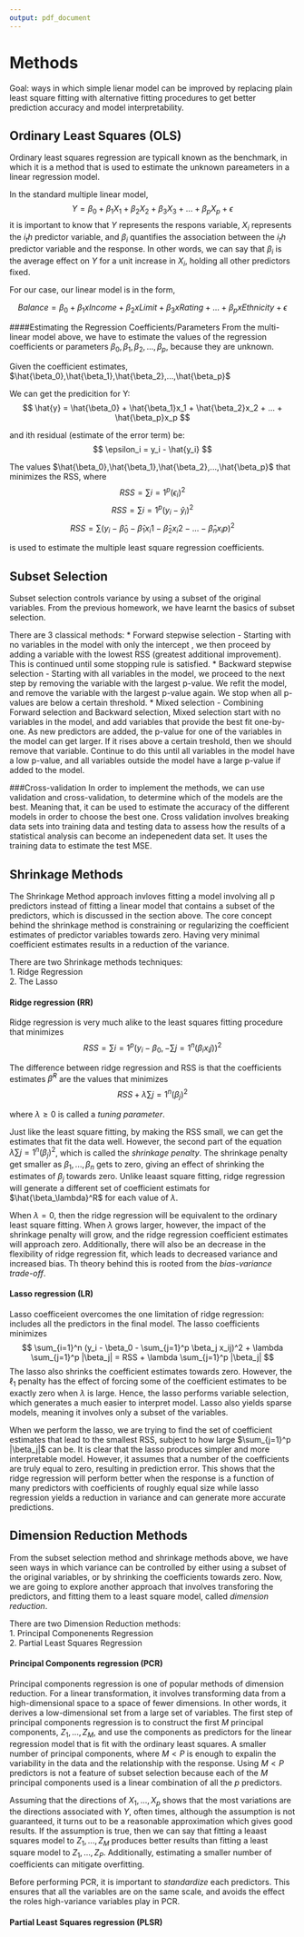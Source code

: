 ```yaml
---
output: pdf_document
---
```


# Methods  

Goal: ways in which simple lienar model can be improved by replacing plain least square fitting with alternative fitting procedures to get better prediction accuracy and model interpretability.

## Ordinary Least Squares (OLS)
Ordinary least squares regression are typicall known as the benchmark, in which it is a method that is used to estimate the unknown pareameters in a linear regression model. 

In the standard multiple linear model, $$ Y = \beta_0 + \beta_1X_1 + \beta_2X_2 + \beta_3X_3 + ... + \beta_pX_p + \epsilon $$
it is important to know that $Y$ represents the respons variable, $X_i$ represents the $i_th$ predictor variable, and $\beta_i$ quantifies the association between the $i_th$ predictor variable and the response. In other words, we can say that $\beta_i$ is the average effect on $Y$ for a unit increase in $X_i$, holding all other predictors fixed.  

For our case, our linear model is in the form,

$$ Balance = \beta_0 + \beta_1xIncome + \beta_2xLimit + \beta_3xRating + ... + \beta_pxEthnicity + \epsilon $$

####Estimating the Regression Coefficients/Parameters
From the multi-linear model above, we have to estimate the values of the regression coefficients or parameters $\beta_0,\beta_1,\beta_2,...,\beta_p$, because they are unknown.

Given the coefficient estimates, $\hat{\beta_0},\hat{\beta_1},\hat{\beta_2},...,\hat{\beta_p}$

We can get the predicition for Y:
$$ \hat{y} = \hat{\beta_0} + \hat{\beta_1}x_1 + \hat{\beta_2}x_2 + ... + \hat{\beta_p}x_p $$

and ith residual (estimate of the error term) be:
$$ \epsilon_i = y_i - \hat{y_i} $$  

The values $\hat{\beta_0},\hat{\beta_1},\hat{\beta_2},...,\hat{\beta_p}$ that minimizes the RSS, where
$$ RSS = {\sum{i=1}^p(\epsilon_i)^2} $$
$$ RSS = {\sum{i=1}^p(y_i - \hat{y}_i)^2 } $$
$$ RSS = {\sum (y_i - \hat{\beta}_0 - \hat{\beta}_1 x_i1 - \hat{\beta}_2 x_i2 - ... - \hat{\beta}_n x_ip )^2 } $$

is used to estimate the multiple least square regression coefficients.


## Subset Selection
Subset selection controls variance by using a subset of the original variables. From the previous homework, we have learnt the basics of subset selection.  

There are 3 classical methods:
* Forward stepwise selection - Starting with no variables in the model with only the intercept , we then proceed by adding a variable with the lowest RSS (greatest additional improvement). This is continued until some stopping rule is satisfied.
* Backward stepwise selection - Starting with all variables in the model, we proceed to the next step by removing the variable with the largest p-value. We refit the model, and remove the variable with the largest p-value again. We stop when all p-values are below a certain threshold.
* Mixed selection - Combining Forward selection and Backward selection, Mixed selection start with no variables in the model, and add variables that provide the best fit one-by-one. As new predictors are added, the p-value for one of the variables in the model can get larger. If it rises above a certain treshold, then we should remove that variable. Continue to do this until all variables in the model have a low p-value, and all variables outside the model have a large p-value if added to the model.

###Cross-validation
In order to implement the methods, we can use validation and cross-validation, to determine which of the models are the best. Meaning that, it can be used to estimate the accuracy of the different models in order to choose the best one. Cross validation involves breaking data sets into training data and testing data to assess how the results of a statistical analysis can become an indepenedent data set. It uses the training data to estimate the test MSE.

## Shrinkage Methods 
The Shrinkage Method approach invloves fitting a model involving all p predictors instead of fitting a linear model that contains a subset of the predictors, which is discussed in the section above. The core concept behind the shrinkage method is constraining or regularizing the coefficient estimates of predictor variables towards zero. Having very minimal coefficient estimates results in a reduction of the variance. 

There are two Shrinkage methods techniques:  
1. Ridge Regression  
2. The Lasso

#### Ridge regression (RR)
Ridge regression is very much alike to the least squares fitting procedure that minimizes
$$ RSS = {\sum{i=1}^p(y_i - \beta_0, - \sum{j=1}^n(\beta_i x_ij))^2 } $$

The difference between ridge regression and RSS is that the coefficients estimates $\hat{\beta}^R$ are the values that minimizes 
$$ RSS + \lambda {\sum{j=1}^n(\beta_j)^2} $$

where $\lambda \geq 0$ is called a _tuning parameter_.

Just like the least square fitting, by making the RSS small, we can get the estimates that fit the data well. However, the second part of the equation $\lambda {\sum{j=1}^n(\beta_j)^2}$, which is called the _shrinkage penalty_. The shrinkage penalty get smaller as $\beta_1,...,\beta_n$ gets to zero, giving an effect of shrinking the estimates of $\beta_j$ towards zero. Unlike leaast square fitting, ridge regression will generate a different set of coefficient estimats for $\hat{\beta_\lambda}^R$ for each value of $\lambda$.

When $\lambda = 0$, then the ridge regression will be equivalent to the ordinary least square fitting. When $\lambda$ grows larger, however, the impact of the shrinkage penalty will grow, and the ridge regression coefficient estimates will approach zero. Additionally, there will also be an decrease in the flexibility of ridge regression fit, which leads to decreased variance and increased bias. Th theory behind this is rooted from the _bias-variance trade-off_.

#### Lasso regression (LR)
Lasso coefficeient overcomes the one limitation of ridge regression: includes all the predictors in the final model. The lasso coefficients minimizes
$$ \sum_{i=1}^n (y_i - \beta_0 - \sum_{j=1}^p \beta_j x_ij)^2 + \lambda \sum_{j=1}^p |\beta_j| = RSS + \lambda \sum_{j=1}^p |\beta_j| $$
The lasso also shrinks the coefficient estimates towards zero. However, the $\ell_1$ penalty has the effect of forcing some of the coefficient estimates to be exactly zero when $\lambda$ is large. Hence, the lasso performs variable selection, which generates a much easier to interpret model. Lasso also yields sparse models, meaning it involves only a subset of the variables.

When we perform the lasso, we are trying to find the set of coefficient estimates that lead to the smallest RSS, subject to how large $\sum_{j=1}^p |\beta_j|$ can be. It is clear that the lasso produces simpler and more interpretable model. However, it assumes that a number of the coefficients are truly equal to zero, resulting in prediction error. This shows that the ridge regression will perform better when the response is a function of many predictors with coefficients of roughly equal size while lasso regression yields a reduction in variance and can generate more accurate predictions.

## Dimension Reduction Methods  
From the subset selection method and shrinkage methods above, we have seen ways in which variance can be controlled by either using a subset of the original variables, or by shrinking the coefficients towards zero. Now, we are going to explore another approach that involves transforing the predictors, and fitting them to a least square model, called _dimension reduction_.

There are two Dimension Reduction methods:  
1. Principal Componenents Regression  
2. Partial Least Squares Regression

#### Principal Components regression (PCR)
Principal components regression is one of popular methods of dimension reduction. For a linear transformation, it involves transforming data from a high-dimensional space to a space of fewer dimensions. In other words, it derives a low-dimensional set from a large set of variables. The first step of principal components regression is to construct the first $M$ principal components, $Z_1,...,Z_M$, and use the components as predictors for the linear regression model that is fit with the ordinary least squares. A smaller number of principal components, where $M<P$ is enough to expalin the variability in the data and the relationship with the response. Using $M<P$ predictors is not a feature of subset selection because each of the $M$ principal components used is a linear combination of all the $p$ predictors.

Assuming that the directions of $X_1,...,X_p$ shows that the most variations are the directions associated with $Y$, often times, although the assumption is not guaranteed, it turns out to be a reasonable approximation which gives good results. If the assumption is true, then we can say that fitting a leaast squares model to $Z_1,...,Z_M$ produces better results than fitting a least square model to $Z_1,...,Z_P$. Additionally, estimating a smaller number of coefficients can mitigate overfitting.

Before performing PCR, it is important to _standardize_ each predictors. This ensures that all the variables are on the same scale, and avoids the effect the roles high-variance variables play in PCR.  


#### Partial Least Squares regression (PLSR)

